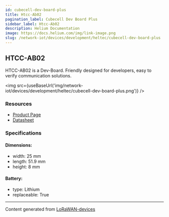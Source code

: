 ```yaml
---
id: cubecell-dev-board-plus
title: Htcc-Ab02
pagination_label: Cubecell Dev Board Plus
sidebar_label: Htcc-Ab02
description: Helium Documentation
image: https://docs.helium.com/img/link-image.png
slug: /network-iot/devices/development/heltec/cubecell-dev-board-plus
---
```



## HTCC-AB02

HTCC-AB02 is a Dev-Board. Friendly designed for developers, easy to verify communication solutions.

<img src={useBaseUrl('img/network-iot/devices/development/heltec/cubecell-dev-board-plus.png')} />

### Resources

- [Product Page](https://heltec.org/project/htcc-ab02/)
- [Datasheet](https://heltec.org/project/htcc-ab02/#1552557147424-7f1ec-5c652144-e1d638b1-a2e8)

### Specifications

#### Dimensions:

- width: 25 mm
- length: 51.9 mm
- height: 8 mm

#### Battery:

- type: Lithium
- replaceable: True

---

Content generated from [LoRaWAN-devices](https://github.com/TheThingsNetwork/lorawan-devices)
